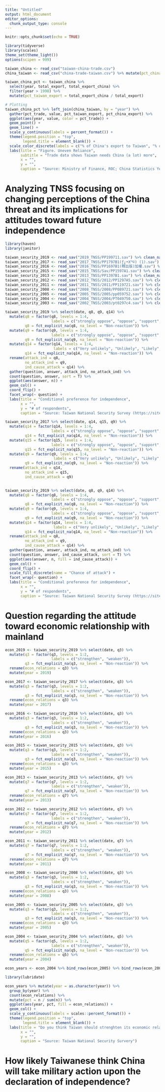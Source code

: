 ```yaml
---
title: "Untitled"
output: html_document
editor_options: 
  chunk_output_type: console
---
```


```r
knitr::opts_chunk$set(echo = TRUE)
```

```r
library(tidyverse)
library(scales)
theme_set(theme_light())
options(scipen = 999)

taiwan_china <- read_csv("taiwan-china-trade.csv") 
china_taiwan <- read_csv("china-trade-taiwan.csv") %>% mutate(pct_china_export = total_export_taiwan / total_export) %>% filter(year > 1998)
```

```r
taiwan_china_pct <- taiwan_china %>% 
  select(year, total_export, total_export_china) %>% 
  filter(year > 1998) %>% 
  mutate(pct_taiwan_export = total_export_china / total_export) 

# Plotting
taiwan_china_pct %>% left_join(china_taiwan, by = "year") %>% 
  gather(pct_trade, value, pct_taiwan_export, pct_china_export) %>% 
  ggplot(aes(year, value, color = pct_trade)) +
  geom_point() + 
  geom_line() + 
  scale_y_continuous(labels = percent_format()) +
  theme(legend.position = "top", 
        legend.title = element_blank()) +
  scale_color_discrete(labels = c("% of China's export to Taiwan", "% of Taiwan's export to China")) +
  labs(title = "Figure. Uneven Reliance", 
       subtitle = "Trade data shows Taiwan needs China (a lot) more", 
       x = "", 
       y = "", 
       caption = "Source: Ministry of Finance, ROC; China Statistics Yearbook")

```

# Analyzing TNSS focusing on changing perceptions of the China threat and its implications for attitudes toward future independence
```r
library(haven)
library(janitor)

taiwan_security_2019 <- read_sav("2019_TNSS/PP199711.sav") %>% clean_names()
taiwan_security_2017 <- read_sav("2017_TNSS/PP1797B1(ƒ¿•X™©) (1).sav") %>% clean_names()
taiwan_security_2016 <- read_sav("2016_TNSS/PP1697B1(釋出版)加權.sav") %>% clean_names()
taiwan_security_2015 <- read_sav("2015_TNSS/Sav/PP1597A1.sav") %>% clean_names()
taiwan_security_2013 <- read_sav("2013_TNSS/PP1397B1.sav") %>% clean_names()
taiwan_security_2012 <- read_sav("2012_TNSS/2012/PP1297A5.sav") %>% clean_names()
taiwan_security_2011 <- read_sav("2011_TNSS/2011/PP119721.sav") %>% clean_names() 
taiwan_security_2008 <- read_sav("2008_TNSS/2008/PP089721.sav") %>% clean_names()
taiwan_security_2005 <- read_sav("2005_TNSS/2005/pp059752.sav") %>% clean_names()
taiwan_security_2004 <- read_sav("2004_TNSS/2004/PT049750.sav") %>% clean_names()
taiwan_security_2003 <- read_sav("2002_TNSS/2003/pt0297c4.sav") %>% clean_names()
```

```r
taiwan_security_2019 %>% select(date, q8, q9, q14) %>% 
  mutate(q8 = factor(q8, levels = 1:4, 
                     labels = c("strongly oppose", "oppose", "support", "strongly support")), 
         q8 = fct_explicit_na(q8, na_level = "Non-reaction")) %>%
  mutate(q9 = factor(q9, levels = 1:4, 
                     labels = c("strongly oppose", "oppose", "support", "strongly support")), 
         q9 = fct_explicit_na(q9, na_level = "Non-reaction")) %>% 
  mutate(q14 = factor(q14, levels = 1:4, 
                      labels = c("Very unlikely", "Unlikely", "Likely", "Very likely")), 
         q14 = fct_explicit_na(q14, na_level = "Non-reaction")) %>% 
  rename(attack_ind = q8,
         no_attack_ind = q9, 
         ind_cause_attack = q14) %>% 
  gather(question, answer, attack_ind, no_attack_ind) %>% 
  count(question, answer, sort = T) %>% 
  ggplot(aes(answer, n)) +
  geom_col() +
  coord_flip() +
  facet_wrap(~ question) + 
  labs(title = "Conditional preference for independence", 
       x = "", 
       y = "# of respondents", 
       caption = "Source: Taiwan National Security Survey (https://sites.duke.edu/pass/taiwan-national-security-survey/)")

taiwan_security_2017 %>% select(date, q14, q15, q9) %>% 
  mutate(q14 = factor(q14, levels = 1:4, 
                     labels = c("strongly oppose", "oppose", "support", "strongly support")), 
         q14 = fct_explicit_na(q14, na_level = "Non-reaction")) %>%
  mutate(q15 = factor(q15, levels = 1:4, 
                     labels = c("strongly oppose", "oppose", "support", "strongly support")), 
         q15 = fct_explicit_na(q15, na_level = "Non-reaction")) %>% 
  mutate(q9 = factor(q9, levels = 1:4, 
                      labels = c("Very unlikely", "Unlikely", "Likely", "Very likely")), 
         q9 = fct_explicit_na(q9, na_level = "Non-reaction")) %>% 
  rename(attack_ind = q14,
         no_attack_ind = q15, 
         ind_cause_attack = q9) 
  


```

```r
taiwan_security_2019 %>% select(date, q8, q9, q14) %>% 
  mutate(q8 = factor(q8, levels = 1:4, 
                     labels = c("strongly oppose", "oppose", "support", "strongly support")), 
         q8 = fct_explicit_na(q8, na_level = "Non-reaction")) %>%
  mutate(q9 = factor(q9, levels = 1:4, 
                     labels = c("strongly oppose", "oppose", "support", "strongly support")), 
         q9 = fct_explicit_na(q9, na_level = "Non-reaction")) %>% 
  mutate(q14 = factor(q14, levels = 1:4, 
                      labels = c("Very unlikely", "Unlikely", "Likely", "Very likely")), 
         q14 = fct_explicit_na(q14, na_level = "Non-reaction")) %>% 
  rename(attack_ind = q8,
         no_attack_ind = q9, 
         ind_cause_attack = q14) %>%  
  gather(question, answer, attack_ind, no_attack_ind) %>% 
  count(question, answer, ind_cause_attack, sort = T) %>% 
  ggplot(aes(answer, n, fill = ind_cause_attack)) +
  geom_col() +
  coord_flip() +
  scale_fill_discrete(name = "Chance of attack") +
  facet_wrap(~ question) +
  labs(title = "Conditional preference for independence", 
       x = "", 
       y = "# of respondents", 
       caption = "Source: Taiwan National Security Survey (https://sites.duke.edu/pass/taiwan-national-security-survey/)")
```

# Question regarding the attitude toward economic relationship with mainland
```r
econ_2019 <- taiwan_security_2019 %>% select(date, q3) %>% 
  mutate(q3 = factor(q3, levels = 1:2, 
                     labels = c("strengthen", "weaken")), 
         q3 = fct_explicit_na(q3, na_level = "Non-reaction")) %>% 
  rename(econ_relations = q3) %>% 
  mutate(year = 2019)

econ_2017 <- taiwan_security_2017 %>% select(date, q3) %>% 
  mutate(q3 = factor(q3, levels = 1:2, 
                     labels = c("strengthen", "weaken")), 
         q3 = fct_explicit_na(q3, na_level = "Non-reaction")) %>% 
  rename(econ_relations = q3) %>% 
  mutate(year = 2017)

econ_2016 <- taiwan_security_2016 %>% select(date, q3) %>% 
  mutate(q3 = factor(q3, levels = 1:2, 
                     labels = c("strengthen", "weaken")), 
         q3 = fct_explicit_na(q3, na_level = "Non-reaction")) %>% 
  rename(econ_relations = q3) %>% 
  mutate(year = 2016)

econ_2015 <- taiwan_security_2015 %>% select(date, q3) %>% 
  mutate(q3 = factor(q3, levels = 1:2, 
                     labels = c("strengthen", "weaken")), 
         q3 = fct_explicit_na(q3, na_level = "Non-reaction")) %>% 
  rename(econ_relations = q3) %>% 
  mutate(year = 2015)

econ_2013 <- taiwan_security_2013 %>% select(date, q7) %>% 
  mutate(q7 = factor(q7, levels = 1:2, 
                     labels = c("strengthen", "weaken")), 
         q7 = fct_explicit_na(q7, na_level = "Non-reaction")) %>% 
  rename(econ_relations = q7) %>% 
  mutate(year = 2013)

econ_2012 <- taiwan_security_2012 %>% select(date, q7) %>% 
  mutate(q7 = factor(q7, levels = 1:2, 
                     labels = c("strengthen", "weaken")), 
         q7 = fct_explicit_na(q7, na_level = "Non-reaction")) %>% 
  rename(econ_relations = q7) %>% 
  mutate(year = 2012)

econ_2011 <- taiwan_security_2011 %>% select(date, q7) %>% 
  mutate(q7 = factor(q7, levels = 1:2, 
                     labels = c("strengthen", "weaken")), 
         q7 = fct_explicit_na(q7, na_level = "Non-reaction")) %>% 
  rename(econ_relations = q7) %>% 
  mutate(year = 2011)

econ_2008 <- taiwan_security_2008 %>% select(date, q3) %>% 
  mutate(q3 = factor(q3, levels = 1:2, 
                     labels = c("strengthen", "weaken")), 
         q3 = fct_explicit_na(q3, na_level = "Non-reaction")) %>% 
  rename(econ_relations = q3) %>% 
  mutate(year = 2008)

econ_2005 <- taiwan_security_2005 %>% select(date, q3) %>% 
  mutate(q3 = factor(q3, levels = 1:2, 
                     labels = c("strengthen", "weaken")), 
         q3 = fct_explicit_na(q3, na_level = "Non-reaction")) %>% 
  rename(econ_relations = q3) %>% 
  mutate(year = 2005)

econ_2004 <- taiwan_security_2004 %>% select(date, q5) %>% 
  mutate(q5 = factor(q5, levels = 1:2, 
                     labels = c("strengthen", "weaken")), 
         q5 = fct_explicit_na(q5, na_level = "Non-reaction")) %>% 
  rename(econ_relations = q5) %>% 
  mutate(year = 2004)

econ_years <- econ_2004 %>% bind_rows(econ_2005) %>% bind_rows(econ_2008) %>% bind_rows(econ_2011) %>% bind_rows(econ_2012) %>% bind_rows(econ_2013) %>% bind_rows(econ_2015) %>% bind_rows(econ_2016) %>% bind_rows(econ_2017) %>% bind_rows(econ_2019)

library(lubridate)

econ_years %>% mutate(year = as.character(year)) %>% 
  group_by(year) %>% 
  count(econ_relations) %>% 
  mutate(pct = n / sum(n)) %>% 
  ggplot(aes(year, pct, fill = econ_relations)) +
  geom_col() + 
  scale_y_continuous(labels = scales::percent_format()) +
  theme(legend.position = "top", 
        legend.title = element_blank()) +
  labs(title = "Do you think Taiwan should strenghten its economic relations with China?", 
       x = "", 
       y = "", 
       caption = "Source: Taiwan National Security Survery")
```
# How likely Taiwanese think China will take military action upon the declaration of independence?

```r

```

